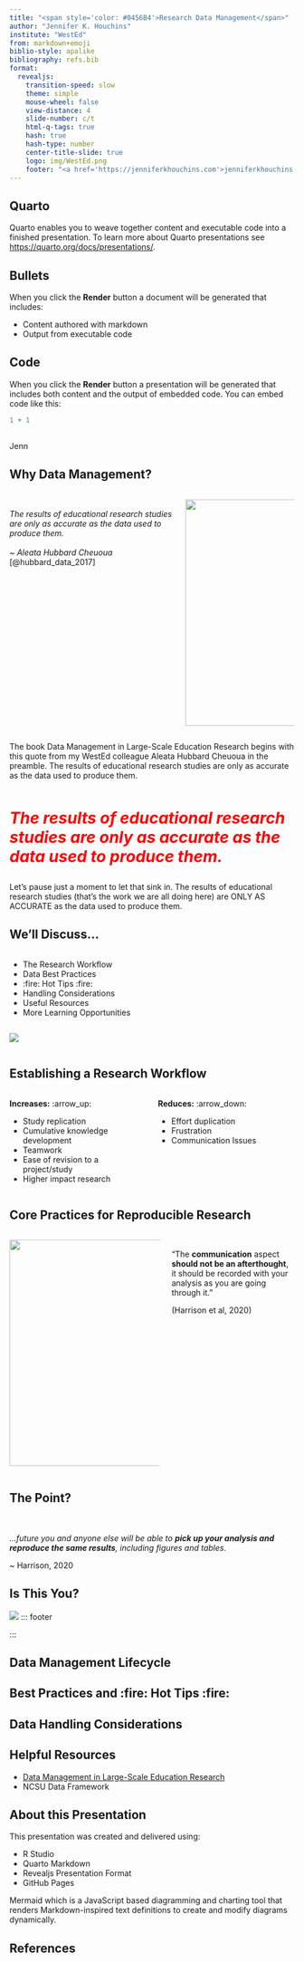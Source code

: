 ```yaml
---
title: "<span style='color: #0456B4'>Research Data Management</span>"
author: "Jennifer K. Houchins"
institute: "WestEd"
from: markdown+emoji
biblio-style: apalike
bibliography: refs.bib
format:
  revealjs: 
    transition-speed: slow
    theme: simple
    mouse-wheel: false
    view-distance: 4
    slide-number: c/t
    html-q-tags: true
    hash: true
    hash-type: number
    center-title-slide: true
    logo: img/WestEd.png
    footer: "<a href='https://jenniferkhouchins.com'>jenniferkhouchins.com</a>"
---
```


## Quarto {visibility="hidden"}

Quarto enables you to weave together content and executable code into a finished presentation. To learn more about Quarto presentations see <https://quarto.org/docs/presentations/>.

## Bullets {visibility="hidden"}

When you click the **Render** button a document will be generated that includes:

-   Content authored with markdown
-   Output from executable code

## Code {visibility="hidden"}

When you click the **Render** button a presentation will be generated that includes both content and the output of embedded code. You can embed code like this:

```r
1 + 1
```
## {background-color="navy"}
Jenn

::: footer

:::

## Why Data Management?
:::: {.columns}

::: {.column width="60%"}
<br>
_The results of educational research studies are only as accurate as the data used to produce them._ 
<br>
<br>
  _~ Aleata Hubbard Cheuoua_ [@hubbard_data_2017]
:::

::: {.column width="40%"}
![](img/datamgmtbook.png){.absolute top=0 right=0 width="400px"}
:::

::::

::: {.notes}
The book Data Management in Large-Scale Education Research begins with this quote from my WestEd colleague Aleata Hubbard Cheuoua in the preamble. The results of educational research studies are only as accurate as the data used to produce them.
:::

## {transition="fade-in"}

::: {style="align: center; margin-top: 50px; font-size: 2em; color: red;"}
**_The results of educational research studies are only as accurate as the data used to produce them._** 
:::

::: {.notes}
Let's pause just a moment to let that sink in. The results of educational research studies (that's the work we are all doing here) are ONLY AS ACCURATE as the data used to produce them.
:::

## We'll Discuss...
:::: {columns}
::: {.column width="50%"}
- The Research Workflow
- Data Best Practices
 + :fire: Hot Tips :fire:
- Handling Considerations
- Useful Resources
- More Learning Opportunities
:::
::: {.column width="50%"}
![](img/data.png){.absolute top=0 right=0}
:::
::::

## Establishing a Research Workflow
:::: {.columns}

::: {.column width="50%"}
::: {.fragment .fade-in}
**Increases:**  :arrow_up: 

- Study replication
- Cumulative knowledge development
- Teamwork
- Ease of revision to a project/study
- Higher impact research
:::
:::

::: {.column width="50%"}
::: {.fragment .fade-in}
**Reduces:**  :arrow_down:

- Effort duplication
- Frustration
- Communication Issues
:::
:::

::::


## Core Practices for Reproducible Research {visibility=hidden}
:::: {.columns}
::: {.column width="55%"}
<img src="img/reprod_2.png" height="400px"/>
:::

::: {.column width="45%"}
<br />
“The **communication** aspect **should not be an afterthought**, 
it should be recorded with your analysis as you are going through it.” 

(Harrison et al, 2020)
:::


::::

## The Point? {visibility=hidden}

::: {style="align: center; margin-top: 50px; font-size: 1em;"}

_...future you and anyone else will be able to <b>pick up your analysis and reproduce the same results</b>, including figures and tables._

\~ Harrison, 2020
:::
 
## Is This You? {visibility=hidden}

![](img/phdcomic.png)
::: footer

:::


## Data Management Lifecycle



## Best Practices and :fire: Hot Tips :fire:


## Data Handling Considerations


## Helpful Resources

- [Data Management in Large-Scale Education Research](https://datamgmtinedresearch.com/
https://datascienceineducation.com)
- NCSU Data Framework



## About this Presentation

This presentation was created and delivered using:

- R Studio
 + Quarto Markdown
 + Revealjs Presentation Format
- GitHub Pages

::: {.notes}

Mermaid which is a JavaScript based diagramming and charting tool that renders Markdown-inspired text definitions to create and modify diagrams dynamically.
:::

## References

::: {#refs}
:::

